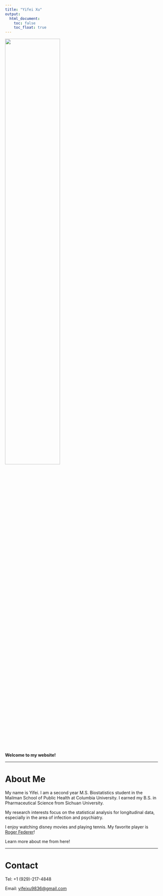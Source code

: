 ```yaml
---
title: "Yifei Xu"
output: 
  html_document:
    toc: false
    toc_float: true
---
```

<style>
    body {
    background: url('background.JPG');
    background-position: center center;
    background-size: cover;
    background-repeat: no-repeat;
    background-attachment: fixed;
    }
</style>
    
<img src="me.JPG" style = "width:60%" Align = middle/>

**Welcome to my website!**

<hr />

# About Me

My name is Yifei. I am a second year M.S. Biostatistics student in the Mailman School of Public Health at Columbia University. I earned my B.S. in Pharmaceutical Science from Sichuan University.

My research interests focus on the statistical analysis for longitudinal data, especially in the area of infection and psychiatry.

I enjoy watching disney movies and playing tennis. My favorite player is [Roger Federer](https://twitter.com/rogerfederer?lang=en)!

Learn more about me from here!

<hr />

# Contact

Tel: +1 (929)-217-4848

Email: <yifeixu9836@gmail.com>


